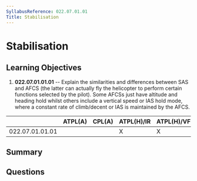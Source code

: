 ```yaml
---
SyllabusReference: 022.07.01.01
Title: Stabilisation
---
```


# Stabilisation

## Learning Objectives

1. **022.07.01.01.01** -- Explain the similarities and differences between SAS and
   AFCS (the latter can actually fly the helicopter to perform certain functions
   selected by the pilot). Some AFCSs just have altitude and heading hold whilst
   others include a vertical speed or IAS hold mode, where a constant rate of
   climb/decent or IAS is maintained by the AFCS.

|                 | ATPL(A) | CPL(A) | ATPL(H)/IR | ATPL(H)/VFR | CPL(H) | IR  | CBIR(A) |
| --------------- | ------- | ------ | ---------- | ----------- | ------ | --- | ------- |
| 022.07.01.01.01 |         |        | X          | X           | X      |     |         |

## Summary

## Questions
